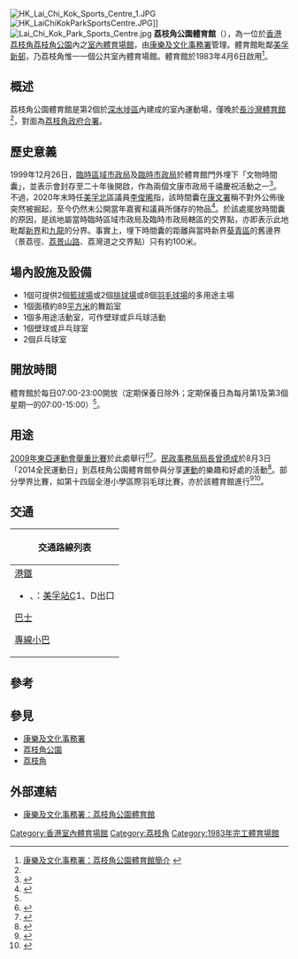 [[File:HK_Lai_Chi_Kok_Sports_Centre_1.JPG|thumb]]
[[File:HK_LaiChiKokParkSportsCentre.JPG|thumb]]]]
[[File:Lai_Chi_Kok_Park_Sports_Centre.jpg|thumb]]
'''荔枝角公園體育館'''（{{lang-en|'''Lai Chi Kok Park Sports Centre'''}}），為一位於[[香港|香港]][[荔枝角|荔枝角]][[荔枝角公園|荔枝角公園]]內之[[室內體育場館|室內體育場館]]，由[[康樂及文化事務署|康樂及文化事務署]]管理。體育館毗鄰[[美孚新邨|美孚新邨]]，乃荔枝角惟一一個公共室內體育場館。體育館於1983年4月6日啟用<ref name="lcsd">[http://www.lcsd.gov.hk/lsb/b5/facilities.php?ftid=0&did=9 康樂及文化事務署：荔枝角公園體育館簡介] {{webarchive|url=https://web.archive.org/web/20090615021736/http://www.lcsd.gov.hk/lsb/b5/facilities.php?ftid=0&did=9 |date=2009-06-15 }}</ref>。

== 概述 ==
荔枝角公園體育館是第2個於[[深水埗區|深水埗區]]內建成的室內運動場，僅晚於[[長沙灣體育館|長沙灣體育館]]<ref name="lcsd"/>，對面為[[荔枝角政府合署|荔枝角政府合署]]。

== 歷史意義 ==
1999年12月26日，[[區域市政局|臨時區域市政局]]及[[市政局_(香港)|臨時市政局]]於體育館門外埋下「文物時間囊」，並表示會封存至二十年後開啟，作為兩個文康市政局千禧慶祝活動之一<ref>{{Cite web|title=兩市局文物時間囊今起封存二十年|url=https://www.info.gov.hk/gia/general/199912/26/1224127.htm|author=香港特區政府|date=1999-12-26|format=新聞稿}}</ref>。不過，2020年末時任[[美孚北|美孚北]]區議員[[李俊晞|李俊晞]]指，該時間囊在[[康樂及文化事務署|康文署]]稱不對外公佈後突然被掘起，至今仍然未公開當年嘉賓和議員所儲存的物品<ref>{{Cite web|title=臨巿局文物20年時間囊原定今出土-康文署稱不公佈後突襲掘起|url=https://www.hk01.com/18區新聞/567496/臨巿局文物20年時間囊原定今出土-康文署稱不公佈後突襲掘起|author=香港01}}</ref>。於該處擺放時間囊的原因，是該地屬當時臨時區域市政局及臨時市政局轄區的交界點，亦即表示此地毗鄰[[新界|新界]]和[[九龍|九龍]]的分界。事實上，埋下時間囊的距離與當時新界[[葵青區|葵青區]]的舊邊界（景荔徑、[[荔景山路|荔景山路]]、荔灣道之交界點）只有約100米。

== 場內設施及設備 ==
*1個可提供2個[[籃球場|籃球場]]或2個[[排球場|排球場]]或8個[[羽毛球場|羽毛球場]]的多用途主場
*1個面積約89[[平方米|平方米]]的舞蹈室
*1個多用途活動室，可作壁球或乒乓球活動
*1個壁球或乒乓球室
*2個乒乓球室

== 開放時間 ==
體育館於每日07:00-23:00開放（定期保養日除外；定期保養日為每月第1及第3個星期一的07:00-15:00）<ref name="lcsd"/>。

== 用途 ==
[[2009年東亞運動會|2009年東亞運動會]][[2009年東亞運動會舉重比賽|舉重比賽]]於此處舉行<ref>{{cite web|title=香港 2009 東亞運動會簡訊 第九期|url=http://www.legco.gov.hk/yr09-10/chinese/panels/ha/papers/hacb2-473-c.pdf|accessdate=2014-08-20|archive-date=2016-03-05|archive-url=https://web.archive.org/web/20160305001422/http://www.legco.gov.hk/yr09-10/chinese/panels/ha/papers/hacb2-473-c.pdf|dead-url=no}}</ref><ref>{{cite news|title=东亚运动会举重项目比赛场馆 荔枝角公园体育馆|url=http://sports.sohu.com/20091124/n268431049.shtml|accessdate=2014-08-20|newspaper=搜狐体育|date=2009年11月24日|archive-date=2014-08-21|archive-url=https://web.archive.org/web/20140821045534/http://sports.sohu.com/20091124/n268431049.shtml|dead-url=no}}</ref>。[[民政事務局局長|民政事務局局長]][[曾德成|曾德成]]於8月3日「2014全民運動日」到荔枝角公園體育館參與分享[[運動|運動]]的樂趣和好處的活動<ref>{{cite news|title=曾德成參與運動日與民同樂|url=http://www.singpao.com/xw/gat/201408/t20140804_521419.html|accessdate=2014-08-20|newspaper=[[成報|成報]]|deadurl=yes|archiveurl=https://web.archive.org/web/20140821061112/http://www.singpao.com/xw/gat/201408/t20140804_521419.html|archivedate=2014-08-21}}</ref>。部分學界比賽，如第十四屆全港小學區際羽毛球比賽，亦於該體育館進行<ref>{{cite web|title=香港學界體育聯會主辦之第十四屆全港小學區際羽毛球比賽2013 - 2014|url=http://www.hkssf-nt.org.hk/district/primary/13-14/HK-Comp/Area/BD/2013-2014/IA_BD_ProgFinal_1314_Final.pdf|accessdate=2014-08-20|deadurl=yes|archiveurl=https://web.archive.org/web/20140821080223/http://www.hkssf-nt.org.hk/district/primary/13-14/HK-Comp/Area/BD/2013-2014/IA_BD_ProgFinal_1314_Final.pdf|archivedate=2014-08-21}}</ref><ref>{{cite web|title=深水埗區分齡羽毛球比賽2014|url=http://www2.lcsd.gov.hk/cf/search/leisure/prop/en/6_046_s.pdf|accessdate=2014-08-20|archive-url=https://web.archive.org/web/20140821041031/http://www2.lcsd.gov.hk/cf/search/leisure/prop/en/6_046_s.pdf|archive-date=2014-08-21|dead-url=yes}}</ref>。

== 交通 ==
{| class="mw-collapsible mw-collapsed wikitable" style="background:white; margin: 0 auto; width: auto;"
! 交通路線列表
|-
|
;[[港鐵|港鐵]]
*{{港鐵路線標誌|TWL}}、{{港鐵路線標誌|TML}}：[[美孚站|美孚站]]C1、D出口

;[[香港巴士|巴士]]
{{九龍新界巴士簡單列表|6|30|42|45|46|46X}}
{{過海隧道巴士簡單列表|171|171A|171P|904|905|N171}}

;[[香港小型巴士|專線小巴]]
{{九龍專線小巴簡單列表|81K}}
{{新界專線小巴簡單列表|90A|90M|90P|92M}}
|}

== 參考 ==
{{reflist}}

== 參見 ==
* [[康樂及文化事務署|康樂及文化事務署]]
* [[荔枝角公園|荔枝角公園]]
* [[荔枝角|荔枝角]]

== 外部連結 ==
{{Commons|Category:Lai Chi Kok Park}}
* [https://www.lcsd.gov.hk/tc/facilities/facilitieslist/facilities.php?fid=666 康樂及文化事務署：荔枝角公園體育館] {{Wayback|url=https://www.lcsd.gov.hk/tc/facilities/facilitieslist/facilities.php?fid=666 |date=20180705180538 }}

{{香港室內體育場館}}

[[Category:香港室內體育場館|Category:香港室內體育場館]]
[[Category:荔枝角|Category:荔枝角]]
[[Category:1983年完工體育場館|Category:1983年完工體育場館]]